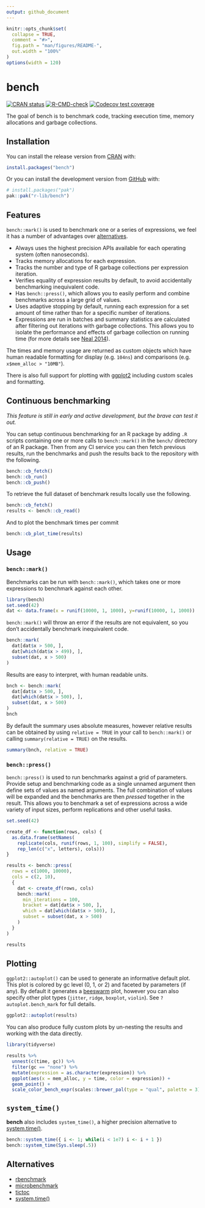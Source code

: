 ```yaml
---
output: github_document
---
```


<!-- README.md is generated from README.Rmd. Please edit that file -->

```r
knitr::opts_chunk$set(
  collapse = TRUE,
  comment = "#>",
  fig.path = "man/figures/README-",
  out.width = "100%"
)
options(width = 120)
```
# bench

<!-- badges: start -->
[![CRAN status](https://www.r-pkg.org/badges/version/bench)](https://cran.r-project.org/package=bench)
[![R-CMD-check](https://github.com/r-lib/bench/actions/workflows/R-CMD-check.yaml/badge.svg)](https://github.com/r-lib/bench/actions/workflows/R-CMD-check.yaml)
[![Codecov test coverage](https://codecov.io/gh/r-lib/bench/branch/main/graph/badge.svg)](https://app.codecov.io/gh/r-lib/bench?branch=main)
<!-- badges: end -->

The goal of bench is to benchmark code, tracking execution time,
memory allocations and garbage collections.

## Installation

You can install the release version from [CRAN](https://cran.r-project.org/) with:

```r
install.packages("bench")
```

Or you can install the development version from [GitHub](https://github.com/) with:

``` r
# install.packages("pak")
pak::pak("r-lib/bench")
```

## Features

`bench::mark()` is used to benchmark one or a series of expressions, we feel it has a
number of advantages over [alternatives](#alternatives).

- Always uses the highest precision APIs available for each operating system (often nanoseconds).
- Tracks memory allocations for each expression.
- Tracks the number and type of R garbage collections per expression iteration.
- Verifies equality of expression results by default, to avoid accidentally
  benchmarking inequivalent code.
- Has `bench::press()`, which allows you to easily perform and combine
  benchmarks across a large grid of values.
- Uses adaptive stopping by default, running each expression for a set amount
  of time rather than for a specific number of iterations.
- Expressions are run in batches and summary statistics are calculated after
  filtering out iterations with garbage collections. This allows you to isolate
  the performance and effects of garbage collection on running time (for more details see [Neal
  2014](https://radfordneal.wordpress.com/2014/02/02/inaccurate-results-from-microbenchmark/)).

The times and memory usage are returned as custom objects which have human
readable formatting for display (e.g. `104ns`) and comparisons (e.g.
`x$mem_alloc > "10MB"`).

There is also full support for plotting with [ggplot2](https://ggplot2.tidyverse.org/)
including custom scales and formatting.

## Continuous benchmarking

*This feature is still in early and active development, but the brave can test it out.*

You can setup continuous benchmarking for an R package by adding `.R` scripts containing one or more calls to `bench::mark()` in the `bench/` directory of an R package. 
Then from any CI service you can then fetch previous results, run the benchmarks and push the results back to the repository with the following.

```r
bench::cb_fetch()
bench::cb_run()
bench::cb_push()
```

To retrieve the full dataset of benchmark results locally use the following.

```r
bench::cb_fetch()
results <- bench::cb_read()
```

And to plot the benchmark times per commit

```r
bench::cb_plot_time(results)
```

## Usage

### `bench::mark()`

Benchmarks can be run with `bench::mark()`, which takes one or more expressions
to benchmark against each other.

```r
library(bench)
set.seed(42)
dat <- data.frame(x = runif(10000, 1, 1000), y=runif(10000, 1, 1000))
```

`bench::mark()` will throw an error if the results are not equivalent, so you
don't accidentally benchmark inequivalent code.

```r
bench::mark(
  dat[dat$x > 500, ],
  dat[which(dat$x > 499), ],
  subset(dat, x > 500)
)
```

Results are easy to interpret, with human readable units.

```r
bnch <- bench::mark(
  dat[dat$x > 500, ],
  dat[which(dat$x > 500), ],
  subset(dat, x > 500)
)
bnch
```

By default the summary uses absolute measures, however relative results can be
obtained by using `relative = TRUE` in your call to `bench::mark()` or calling
`summary(relative = TRUE)` on the results.

```r
summary(bnch, relative = TRUE)
```

### `bench::press()`

`bench::press()` is used to run benchmarks against a grid of parameters.
Provide setup and benchmarking code as a single unnamed argument then define
sets of values as named arguments. The full combination of values will be
expanded and the benchmarks are then _pressed_ together in the result. This
allows you to benchmark a set of expressions across a wide variety of input
sizes, perform replications and other useful tasks.

```r
set.seed(42)

create_df <- function(rows, cols) {
  as.data.frame(setNames(
    replicate(cols, runif(rows, 1, 100), simplify = FALSE),
    rep_len(c("x", letters), cols)))
}

results <- bench::press(
  rows = c(1000, 10000),
  cols = c(2, 10),
  {
    dat <- create_df(rows, cols)
    bench::mark(
      min_iterations = 100,
      bracket = dat[dat$x > 500, ],
      which = dat[which(dat$x > 500), ],
      subset = subset(dat, x > 500)
    )
  }
)

results
```

## Plotting

`ggplot2::autoplot()` can be used to generate an informative default plot. This
plot is colored by gc level (0, 1, or 2) and faceted by parameters (if any). By
default it generates a
[beeswarm](https://github.com/eclarke/ggbeeswarm#geom_quasirandom) plot,
however you can also specify other plot types (`jitter`, `ridge`,
`boxplot`, `violin`). See `?autoplot.bench_mark` for full details.

```r
ggplot2::autoplot(results)
```

You can also produce fully custom plots by un-nesting the results and
working with the data directly.

```r
library(tidyverse)

results %>%
  unnest(c(time, gc)) %>%
  filter(gc == "none") %>%
  mutate(expression = as.character(expression)) %>%
  ggplot(aes(x = mem_alloc, y = time, color = expression)) +
  geom_point() +
  scale_color_bench_expr(scales::brewer_pal(type = "qual", palette = 3))
```

## `system_time()`

**bench** also includes `system_time()`, a higher precision alternative to [system.time()].

```r
bench::system_time({ i <- 1; while(i < 1e7) i <- i + 1 })
bench::system_time(Sys.sleep(.5))
```

## Alternatives

- [rbenchmark](https://cran.r-project.org/package=rbenchmark)
- [microbenchmark]
- [tictoc](https://cran.r-project.org/package=tictoc)
- [system.time()]

[microbenchmark]: https://cran.r-project.org/package=microbenchmark
[system.time()]: https://www.rdocumentation.org/packages/base/versions/3.5.0/topics/system.time
